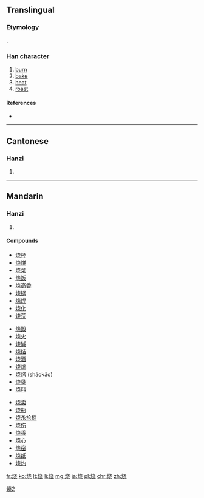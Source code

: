 {{also|燒|焼}}
==Translingual==
{{ja-forms|[[焼]]|烧|[[燒]]}}

===Etymology===
{{Han simp|燒|f=堯|t=尧}}.

===Han character===
{{Han char|rn=86|rad=火|as=06|sn=10|four=|canj=火十心山 (FJPU)}}

# [[burn]]
# [[bake]]
# [[heat]]
# [[roast]]

====References====
* {{Han ref|kx=0671.081|hdz=32199.080|uh=70E7|ud=28903}}

----

==Cantonese==

===Hanzi===
{{yue-hanzi|jyut=|y=siu1|tra=燒}}

# {{defn|lang=yue|sort=火06}}

----

==Mandarin==

===Hanzi===
{{cmn-hanzi|tra=燒|pin=[[shāo]] ([[shao1]])|wg=shao<sup>1</sup>}}

# {{defn|lang=cmn|sort=火06}}

====Compounds====
{{top3}}
* [[烧杯]]
* [[烧饼]]
* [[烧菜]]
* [[烧饭]]
* [[烧高香]]
* [[烧锅]]
* [[烧焊]]
* [[烧化]]
* [[烧荒]]
{{mid3}}
* [[烧毁]]
* [[烧火]]
* [[烧碱]]
* [[烧结]]
* [[烧酒]]
* [[烧炕]]
* [[烧烤]] (shāokǎo)
* [[烧垦]]
* [[烧料]]
{{mid3}}
* [[烧卖]]
* [[烧瓶]]
* [[烧杀抢掠]]
* [[烧伤]]
* [[烧香]]
* [[烧心]]
* [[烧窑]]
* [[烧纸]]
* [[烧灼]]
{{bottom}}

[[Category:CJKV characters simplified differently in Japan and China|燒2]]

[[fr:烧]]
[[ko:烧]]
[[lt:烧]]
[[li:烧]]
[[mg:烧]]
[[ja:烧]]
[[pl:烧]]
[[chr:烧]]
[[zh:烧]]